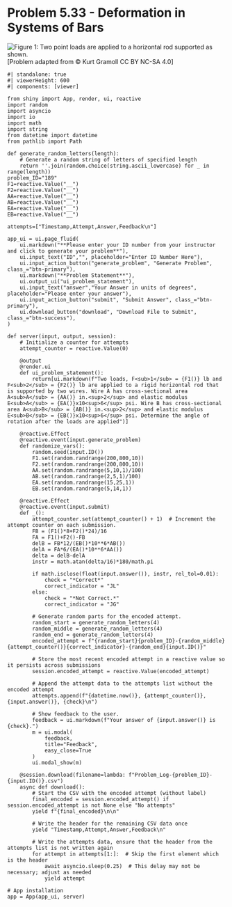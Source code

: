 # Problem 5.33 - Deformation in Systems of Bars {.unnumbered}

![Figure 1: Two point loads are applied to a horizontal rod supported as shown.](images/189.png){fig-alt="Picture with a 24 in long horizontal rod supported by two wires. Wire A is 6 in long and occurs at the left end of the rod. Wire B is 12 in long and occurs 16 in from the left end. Two forces F1 and F2 are applied at 8 in and 24 in from the left end, respectively."}
\[Problem adapted from © Kurt Gramoll CC BY NC-SA 4.0\]

```shinylive-python
#| standalone: true
#| viewerHeight: 600
#| components: [viewer]

from shiny import App, render, ui, reactive
import random
import asyncio
import io
import math
import string
from datetime import datetime
from pathlib import Path

def generate_random_letters(length):
    # Generate a random string of letters of specified length
    return ''.join(random.choice(string.ascii_lowercase) for _ in range(length))  
problem_ID="189"
F1=reactive.Value("__")
F2=reactive.Value("__")
AA=reactive.Value("__")
AB=reactive.Value("__")
EA=reactive.Value("__")
EB=reactive.Value("__")
  
attempts=["Timestamp,Attempt,Answer,Feedback\n"]

app_ui = ui.page_fluid(
    ui.markdown("**Please enter your ID number from your instructor and click to generate your problem**"),
    ui.input_text("ID","", placeholder="Enter ID Number Here"),
    ui.input_action_button("generate_problem", "Generate Problem", class_="btn-primary"),
    ui.markdown("**Problem Statement**"),
    ui.output_ui("ui_problem_statement"),
    ui.input_text("answer","Your Answer in units of degrees", placeholder="Please enter your answer"),
    ui.input_action_button("submit", "Submit Answer", class_="btn-primary"),
    ui.download_button("download", "Download File to Submit", class_="btn-success"),
)

def server(input, output, session):
    # Initialize a counter for attempts
    attempt_counter = reactive.Value(0)

    @output
    @render.ui
    def ui_problem_statement():
        return[ui.markdown(f"Two loads, F<sub>1</sub> = {F1()} lb and F<sub>2</sub> = {F2()} lb are applied to a rigid horizontal rod that is supported by two wires. Wire A has cross-sectional area A<sub>A</sub> = {AA()} in.<sup>2</sup> and elastic modulus E<sub>A</sub> = {EA()}x10<sup>6</sup> psi. Wire B has cross-sectional area A<sub>B</sub> = {AB()} in.<sup>2</sup> and elastic modulus E<sub>B</sub> = {EB()}x10<sup>6</sup> psi. Determine the angle of rotation after the loads are applied")]
    
    @reactive.Effect
    @reactive.event(input.generate_problem)
    def randomize_vars():
        random.seed(input.ID())
        F1.set(random.randrange(200,800,10))
        F2.set(random.randrange(200,800,10))
        AA.set(random.randrange(5,10,1)/100)
        AB.set(random.randrange(2,5,1)/100)
        EA.set(random.randrange(15,25,1))
        EB.set(random.randrange(5,14,1))
        
    @reactive.Effect
    @reactive.event(input.submit)
    def _():
        attempt_counter.set(attempt_counter() + 1)  # Increment the attempt counter on each submission.
        FB = (F1()*8+F2()*24)/16
        FA = F1()+F2()-FB
        delB = FB*12/(EB()*10**6*AB())
        delA = FA*6/(EA()*10**6*AA())
        delta = delB-delA
        instr = math.atan(delta/16)*180/math.pi
        
        if math.isclose(float(input.answer()), instr, rel_tol=0.01):
            check = "*Correct*"
            correct_indicator = "JL"
        else:
            check = "*Not Correct.*"
            correct_indicator = "JG"

        # Generate random parts for the encoded attempt.
        random_start = generate_random_letters(4)
        random_middle = generate_random_letters(4)
        random_end = generate_random_letters(4)
        encoded_attempt = f"{random_start}{problem_ID}-{random_middle}{attempt_counter()}{correct_indicator}-{random_end}{input.ID()}"

        # Store the most recent encoded attempt in a reactive value so it persists across submissions
        session.encoded_attempt = reactive.Value(encoded_attempt)

        # Append the attempt data to the attempts list without the encoded attempt
        attempts.append(f"{datetime.now()}, {attempt_counter()}, {input.answer()}, {check}\n")

        # Show feedback to the user.
        feedback = ui.markdown(f"Your answer of {input.answer()} is {check}.")
        m = ui.modal(
            feedback,
            title="Feedback",
            easy_close=True
        )
        ui.modal_show(m)

    @session.download(filename=lambda: f"Problem_Log-{problem_ID}-{input.ID()}.csv")
    async def download():
        # Start the CSV with the encoded attempt (without label)
        final_encoded = session.encoded_attempt() if session.encoded_attempt is not None else "No attempts"
        yield f"{final_encoded}\n\n"
        
        # Write the header for the remaining CSV data once
        yield "Timestamp,Attempt,Answer,Feedback\n"
        
        # Write the attempts data, ensure that the header from the attempts list is not written again
        for attempt in attempts[1:]:  # Skip the first element which is the header
            await asyncio.sleep(0.25)  # This delay may not be necessary; adjust as needed
            yield attempt

# App installation
app = App(app_ui, server)
```
